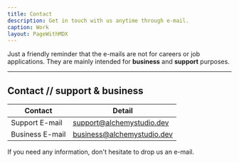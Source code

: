 ```yaml
---
title: Contact
description: Get in touch with us anytime through e-mail.
caption: Work
layout: PageWithMDX
---
```


Just a friendly reminder that the e-mails are not for careers or job applications. They are mainly intended for **business** and **support** purposes.

---

## Contact // support & business

| Contact         | Detail                     |
| --------------- | -------------------------- |
| Support E-mail  | support@alchemystudio.dev  |
| Business E-mail | business@alchemystudio.dev |

If you need any information, don't hesitate to drop us an e-mail.
